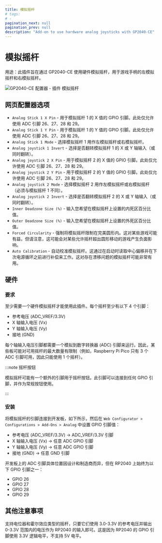 ```yaml
---
title: 模拟摇杆
# tags:
# -
pagination_next: null
pagination_prev: null
description: "Add-on to use hardware analog joysticks with GP2040-CE"
---
```


# 模拟摇杆

用途：此插件旨在通过 GP2040-CE 使用硬件模拟摇杆，用于游戏手柄的左模拟摇杆和右模拟摇杆。

![GP2040-CE 配置器 - 插件 模拟摇杆](../assets/images/gpc-add-ons-analog.png)

## 网页配置器选项

- `Analog Stick 1 X Pin` - 用于模拟摇杆 1 的 X 值的 GPIO 引脚。此处仅允许使用 ADC 引脚 26、27、28 和 29。
- `Analog Stick 1 Y Pin` - 用于模拟摇杆 1 的 Y 值的 GPIO 引脚。此处仅允许使用 ADC 引脚 26、27、28 和 29。
- `Analog Stick 1 Mode` - 选择模拟摇杆 1 用作左模拟摇杆或右模拟摇杆。
- `Analog joystick 1 Invert` - 选择是否翻转模拟摇杆 1 的 X 或 Y 轴输入（或同时翻转）。
- `Analog joystick 2 X Pin` - 用于模拟摇杆 2 的 X 值的 GPIO 引脚。此处仅允许使用 ADC 引脚 26、27、28 和 29。
- `Analog joystick 2 Y Pin` - 用于模拟摇杆 2 的 Y 值的 GPIO 引脚。此处仅允许使用 ADC 引脚 26、27、28 和 29。
- `Analog joystick 2 Mode` - 选择模拟摇杆 2 用作左模拟摇杆或右模拟摇杆（必须与模拟摇杆 1 不同）。
- `Analog joystick 2 Invert` - 选择是否翻转模拟摇杆 2 的 X 或 Y 轴输入（或同时翻转）。
- `Inner Deadzone Size (%)` - 输入您希望在模拟摇杆上设置的内死区百分比值。
- `Outer Deadzone Size (%)` - 输入您希望在模拟摇杆上设置的外死区百分比值。
- `Forced Circularity` - 强制将模拟摇杆限制在完美圆形内。这对某些游戏可能有益，但请注意，这可能会对某些允许摇杆超出圆形移动的游戏产生负面影响。
- `Auto Calibration` - 自动校准模拟摇杆。这通过在启动时读取中心偏移并在下次电源循环之前进行补偿来工作。这对存在漂移问题的模拟摇杆可能非常有用。

## 硬件

### 要求

至少需要一个硬件模拟摇杆才能使用此插件。每个摇杆至少有以下 4 个引脚：

- 参考电压 (ADC_VREF/3.3V)
- X 轴输入电压 (Vx)
- Y 轴输入电压 (Vy)
- 接地 (GND)

每个轴输入电压引脚都需要一个模拟到数字转换器 (ADC) 引脚来运行。因此，某些板可能对可用摇杆的最大数量有限制（例如，Raspberry Pi Pico 只有 3 个 ADC 引脚可用，因此只能使用 1 个摇杆）。

:::note 摇杆按钮

模拟摇杆可能有一个额外的引脚用于摇杆按钮。此引脚可以连接到任何 GPIO 引脚，并作为常规按钮使用。

:::

### 安装

将模拟摇杆的引脚连接到开发板，如下所示，然后在 `Web Configurator > Configurations > Add-Ons > Analog` 中设置 GPIO 引脚值：

- 参考电压 (ADC_VREF/3.3V) -> ADC_VREF/3.3V 引脚
- X 轴输入电压 (Vx) -> 任意 ADC GPIO 引脚
- Y 轴输入电压 (Vy) -> 任意 ADC GPIO 引脚
- 接地 (GND) -> 任意 GND 引脚

开发板上的 ADC 引脚具体位置因设计和制造商而异，但在 RP2040 上始终为以下 GPIO 引脚之一：

- GPIO 26
- GPIO 27
- GPIO 28
- GPIO 29

## 其他注意事项

支持电位器和霍尔效应类型的摇杆，只要它们使用 3.0-3.3V 的参考电压并输出 0-3.3V 范围内的电压作为 RP2040 的输入即可。这是因为 RP2040 的 GPIO 引脚使用 3.3V 逻辑电平，不支持 5V 电平。
